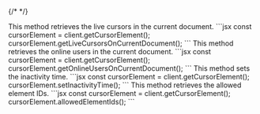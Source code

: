 {/* <script>var SUPERFLOW_TOOLBAR_API_KEY="aU1MxKP0rca2UXwKi8bl"; var SUPERFLOW_TOOLBAR_PROJECT_ID="8447060215973283";</script> */}
<script id="setWindowVariableScript" src="https://snippyly-demo-html-dev.web.app/set-window-variable.js?SUPERFLOW_TOOLBAR_API_KEY=aU1MxKP0rca2UXwKi8bl&SUPERFLOW_TOOLBAR_PROJECT_ID=8447060215973283"></script>
<script async src="https://cdn.jsdelivr.net/npm/@usesuperflow/toolbar/superflow.min.js"></script>

<Steps>

<Step title="getLiveCursorsOnCurrentDocument()">
This method retrieves the live cursors in the current document.
```jsx
const cursorElement = client.getCursorElement();
cursorElement.getLiveCursorsOnCurrentDocument();
```
</Step>
<Step title="getOnlineUsersOnCurrentDocument()">
This method retrieves the online users in the current document.
```jsx
const cursorElement = client.getCursorElement();
cursorElement.getOnlineUsersOnCurrentDocument();
```
</Step>
<Step title="setInactivityTime()">
This method sets the inactivity time.
```jsx
const cursorElement = client.getCursorElement();
cursorElement.setInactivityTime();
```
</Step>
<Step title="allowedElementIds()">
This method retrieves the allowed element IDs.
```jsx
const cursorElement = client.getCursorElement();
cursorElement.allowedElementIds();
```
</Step>
</Steps>
